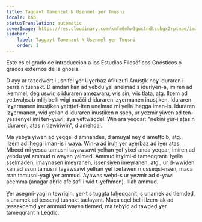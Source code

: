 ```yaml
---
title: Taggayt Tamenzut N Usenmel ɣer Tmusni
locale: kab
statusTranslation: automatic
coverImage: https://res.cloudinary.com/xmfm6mhw3gwctndtcubgx2rptnae/image/upload/v1741354450/small_cover_introduccion_a_la_gnosis_57a3fc8d72.webp
sidebar:
    label: Taggayt Tamenzut N Usenmel ɣer Tmusni
    order: 1
---
```

Este es el grado de introducción a los Estudios Filosóficos Gnósticos o grados externos de la gnosis.

D ayy ar tazedwert i usnifel ɣer Uɣerbaz Afiluzufi Anusṭik neɣ iduraren i berra n tusnakt. D amdan kan ad yebdu yal anelmad s iduriyen-a, imiren ad ikemmel, deg uswir, s iduraren amezwaru, wis sin, wis tlata, atg. Ilzem ad yettwaḥsab mliḥ belli wigi mačči d iduraren izɣermanen inusṭiken. Iduraren izɣermanen inusṭiken yettṭṭef-iten unelmad mi yella ihegga iman-is. Iduraren izɣermanen, wid yellan d iduraren inusṭiken n ṣṣeḥ, ur yezmir yiwen ad ten-yessenɣel imi ten-yuwi; aya yettwagdel. Win ara yeqqar: "nekini ɣur-i aṭas n iduraren, aṭas n tizwiriwin", d amehdal.

Ma yebɣa yiwen ad yeqqel d amhandes, d amuɣal neɣ d ameṭṭbib, atg., ilzem ad iheggi iman-is i waya. Win-a ad iruḥ ɣer uɣerbaz ad iɣer aṭas. Mbeɛd mi yesɛa tamusni taɣawsawt yelhan ɣef yixef anda yeqqar, imiren ad yebdu yal ammud n wayen yelmed. Ammud ittɣimi-d tameqqrant. Iɣella sselmaden, imaɣnasen imeɣranen, issensiyen imeɣranen, atg., ur d-wwiḍen kan ad sɛun tamusni taɣawsawt yelhan ɣef ixefawen n usseqsi-nsen, maca rran tamusni-yagi ɣer ammud. Aɣawas weḥd-s ur yezmir ad d-yawi acemma (anagar aḥric afelsafi i wid t-yefhmen). Illaḥ ammud.

Ɣer asegmi-yagi n tewriqin, ɣer-t s tuggta taḥeqqanit, s unamek ad tlemdeḍ, s unamek ad tessenḍ tusnakt taɛlayant. Maca ɛqel belli ilzem-ak ad tessekcemḍ ɣer ammud wayen tlemed, ma tebɣiḍ ad tawḍeḍ ɣer tameqqrant n Leqdic.
